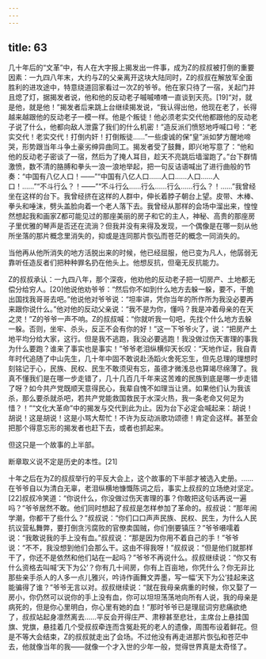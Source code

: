 ```yaml
---
---
---
```

title: 63
---



几十年后的“文革”中，有人在大字报上揭发出一件事，成为Z的叔叔被打倒的重要因素：一九四八年末，大约与Z的父亲离开这块大陆同时，Z的叔叔在解放军全面胜利的进攻途中，特意绕道回家看过一次Z的爷爷。他在家只待了一宿，关起门并且熄了灯，据揭发者说，他和他的反动老子嘁嘁喳喳一直谈到天亮。[19]“对，就是他，就是他！”揭发者后来跳上台继续揭发说，“我认得出他，他现在老了，长得越来越跟他的反动老子一模一样。他是个叛徒！他必须老实交代他都跟他的反动老子说了什么，他都向敌人泄露了我们的什么机密！”造反派们愤怒地呼喊口号：“老实交代！老实交代！打倒内奸！打倒叛徒……”一些虔诚的保“皇”派如梦方醒地啼哭，形势跟当年斗争土豪劣绅异曲同工。揭发者受了鼓舞，即兴地写意了：“他和他的反动老子密谈了一宿，然后为了掩人耳目，趁天不亮跳后墙溜跑了。”台下群情激愤，数不清的胳膊和拳头一浪一浪地举起，把一句反诘语喊出了进行曲般的节奏：“中国有八亿人口！——”“中国有八亿人口……人口……人口……人口！……”“不斗行么？！——”“不斗行么……行么……行么……行么？！……”我曾经坐在这样的台下。我曾经挤在这样的人群中，伸长着脖子朝台上望。皮带、木棒、拳头和唾沫，劈头盖脸向着一个老人落下去。我曾经从那样的会场中溜出来，惶惶然想起我和画家Z都可能见过的那座美丽的房子和它的主人，神秘、高贵的那座房子里优雅的琴声是否还在流淌？但我并没有来得及发现，一个偶像是在哪一刻从他所坐落的那片概念里消失的，抑或是连同那片恢弘而苍茫的概念一同消失的。

当他再从他所消失的地方活脱出来的时候，他已经屈服，他已变为凡人，他孱弱无靠听任造反者们把种种罪名扔在他头上。他想反抗，但毫无反抗能力。

Z的叔叔承认：一九四八年，那个深夜，他劝他的反动老子把一切房产、土地都无偿分给穷人。[20]他说他劝爷爷：“然后你不如到什么地方去躲一躲，要不，干脆出国找我哥哥去吧。”他说他对爷爷说：“坦率讲，凭你当年的所作所为我没必要再来跟你说什么。”他对他的反动父亲说：“我不是为你，懂吗？我是冲着母亲的在天之灵！”Z的爷爷一声不响。Z的叔叔喊：“你就听我一句吧，先找个什么地方去躲一躲。否则，坐牢、杀头，反正不会有你的好！”这一下爷爷火了，说：“把房产土地平均分给大家，这行。但是我不逃跑，我没必要逃跑！我没做过伤天害理的事我为什么要跑？谁来了事实也是事实！”爷爷老泪纵横仰天长叹：“天地作证，我自青年时代追随了中山先生，几十年中固不敢说赴汤蹈火舍死忘生，但先总理的理想时刻铭记于心，民族、民权、民生不敢须臾有忘，虽德才微浅总也算竭尽绵薄了。我真不懂我们是在哪一步走错了，几十几百几千年来这苦难的民族到底是哪一步走错了呀？如今共产党既顺天意得民心，我辈自愧不如理当让贤。如果他们认为我该杀，那么要杀就杀吧，若共产党能救国救民于水深火热，我一条老命又何足为惜？！”“文化大革命”中的揭发与交代到此为止。因为台下必定会喊起来：胡说！胡说！这是胡说！这是小骂大帮忙！不许为反动派歌功颂德！肯定会这样。甚至会把那个得意忘形的揭发者也赶下去，或者也抓起来。

但这只是一个故事的上半部。

断章取义说不定是历史的本性。[21]

十年之后在为Z的叔叔举行的平反大会上，这个故事的下半部才被选入史册。……在爷爷自以为清白无辜，老泪纵横地慷慨陈词之后，事实上叔叔的立场绝对坚定。[22]叔叔冷笑道：“你说什么，你没做过伤天害理的事？你敢把这句话再说一遍吗？”爷爷居然不敢。他们同时想起了叔叔是怎样参加了革命的。叔叔说：“那年闹学潮，你都干了些什么？”叔叔说：“你们口口声声民族、民权、民生，为什么人民抗议营私舞弊，要打倒贪污腐败的官僚卖国贼，你们倒要镇压？”爷爷嗫嚅着说：“我敢说我的手上没有血。”叔叔说：“那是因为你用不着自己的手！”爷爷说：“不不，我没想到他们会那么干。这由不得我呀！”叔叔说：“但是他们就那样干了，你还不是依然和他们站在一起吗？”爷爷不再说什么。叔叔继续说：“你又有什么资格去叫喊‘天下为公’？你有几十间房，你有上百亩地，你凭什么？你无非比那些亲手杀人的人多一点儿雅兴，吟诗作画舞文弄墨，写一幅‘天下为公’挂起来这能骗得了谁？”爷爷无言以对。叔叔继续说：“就在我母亲病重的时候，你又娶了一房小，你仍然可以说你的手上没有血，你可以坦坦荡荡地向所有人说，我的母亲是病死的，但是你心里明白，你心里有她的血！”那时爷爷已是理屈词穷悲痛欲绝了，叔叔站起身凛然离去……平反会开得庄严、肃穆甚至悲壮，主席台上悬挂国旗、党旗，悬挂着几个受叔叔牵连而含冤赴死的老人的遗像，周围布设着鲜花。但是不等大会结束，Z的叔叔就走出了会场。不过他没有再走进那片恢弘和苍茫中去，他就像当年的我——就像一个才入世的少年一般，觉得世界真是太奇怪了。